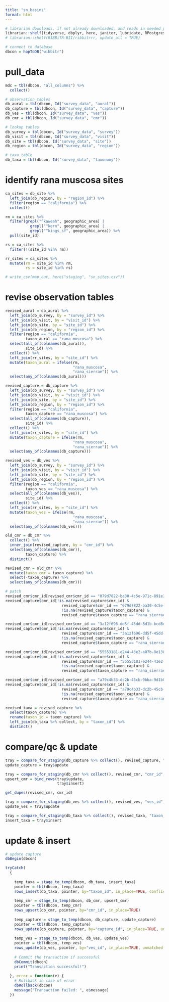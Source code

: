 ```yaml
---
title: "sn_basins"
format: html
---
```


```r

# librarian downloads, if not already downloaded, and reads in needed packages
librarian::shelf(tidyverse, dbplyr, here, janitor, lubridate, RPostgres, stringr, DBI, parsedate, uuid, hms, RIBBiTR-BII/ribbitrrr, , sf)
# librarian::shelf(RIBBiTR-BII/ribbitrrr, update_all = TRUE)

# connect to database
dbcon = hopToDB("wibbitr")

```
# pull_data
```r
mdc = tbl(dbcon, "all_columns") %>%
  collect()

# observation_tables
db_aural = tbl(dbcon, Id("survey_data", "aural"))
db_capture = tbl(dbcon, Id("survey_data", "capture"))
db_ves = tbl(dbcon, Id("survey_data", "ves"))
db_cmr = tbl(dbcon, Id("survey_data", "cmr"))

# lookup tables
db_survey = tbl(dbcon, Id("survey_data", "survey"))
db_visit = tbl(dbcon, Id("survey_data", "visit"))
db_site = tbl(dbcon, Id("survey_data", "site"))
db_region = tbl(dbcon, Id("survey_data", "region"))

# taxa table
db_taxa = tbl(dbcon, Id("survey_data", "taxonomy"))
```

# identify rana muscosa sites
```r
ca_sites = db_site %>%
  left_join(db_region, by = "region_id") %>%
  filter(region == "california") %>%
  collect()

rm = ca_sites %>%
  filter(grepl("^kaweah", geographic_area) |
           grepl("^kern", geographic_area) |
           grepl("^kings_sf", geographic_area)) %>%
  pull(site_id)

rs = ca_sites %>%
  filter(!(site_id %in% rm))

rr_sites = ca_sites %>%
  mutate(rm = site_id %in% rm,
         rs = site_id %in% rs)

# write_csv(map_out, here("staging", "sn_sites.csv"))

```

# revise observation tables
```r

revised_aural = db_aural %>%
  left_join(db_survey, by = "survey_id") %>%
  left_join(db_visit, by = "visit_id") %>%
  left_join(db_site, by = "site_id") %>%
  left_join(db_region, by = "region_id") %>%
  filter(region == "california",
         taxon_aural == "rana_muscosa") %>%
  select(all_of(colnames(db_aural)),
         site_id) %>%
  collect() %>%
  left_join(rr_sites, by = "site_id") %>%
  mutate(taxon_aural = ifelse(rm,
                              "rana_muscosa",
                              "rana_sierrae")) %>%
  select(any_of(colnames(db_aural)))

revised_capture = db_capture %>%
  left_join(db_survey, by = "survey_id") %>%
  left_join(db_visit, by = "visit_id") %>%
  left_join(db_site, by = "site_id") %>%
  left_join(db_region, by = "region_id") %>%
  filter(region == "california",
         taxon_capture == "rana_muscosa") %>%
  select(all_of(colnames(db_capture)),
         site_id) %>%
  collect() %>%
  left_join(rr_sites, by = "site_id") %>%
  mutate(taxon_capture = ifelse(rm,
                              "rana_muscosa",
                              "rana_sierrae")) %>%
  select(any_of(colnames(db_capture)))

revised_ves = db_ves %>%
  left_join(db_survey, by = "survey_id") %>%
  left_join(db_visit, by = "visit_id") %>%
  left_join(db_site, by = "site_id") %>%
  left_join(db_region, by = "region_id") %>%
  filter(region == "california",
         taxon_ves == "rana_muscosa") %>%
  select(all_of(colnames(db_ves)),
         site_id) %>%
  collect() %>%
  left_join(rr_sites, by = "site_id") %>%
  mutate(taxon_ves = ifelse(rm,
                              "rana_muscosa",
                              "rana_sierrae")) %>%
  select(any_of(colnames(db_ves)))

old_cmr = db_cmr %>%
  collect() %>%
  inner_join(revised_capture, by = "cmr_id") %>%
  select(any_of(colnames(db_cmr)),
         taxon_capture) %>%
  distinct()

revised_cmr = old_cmr %>%
  mutate(taxon_cmr = taxon_capture) %>%
  select(-taxon_capture) %>%
  select(any_of(colnames(db_cmr)))

# patch
revised_cmr$cmr_id[revised_cmr$cmr_id == "079d7822-ba30-4c5e-971c-891e387b7cf9" & revised_cmr$taxon_cmr == "rana_sierrae"] = "56aeec60-83f1-4d25-a30c-a2f4d3558c6b"
revised_capture$cmr_id[!is.na(revised_capture$cmr_id) & 
                         revised_capture$cmr_id == "079d7822-ba30-4c5e-971c-891e387b7cf9" & 
                         !is.na(revised_capture$taxon_capture) & 
                         revised_capture$taxon_capture == "rana_sierrae"] = "56aeec60-83f1-4d25-a30c-a2f4d3558c6b"

revised_cmr$cmr_id[revised_cmr$cmr_id == "3a12f696-dd5f-45dd-8d1b-bcd8d053f36b" & revised_cmr$taxon_cmr == "rana_sierrae"] ="3575b1d7-f959-4898-9951-dca0078693ef"
revised_capture$cmr_id[!is.na(revised_capture$cmr_id) & 
                         revised_capture$cmr_id == "3a12f696-dd5f-45dd-8d1b-bcd8d053f36b" & 
                         !is.na(revised_capture$taxon_capture) & 
                         revised_capture$taxon_capture == "rana_sierrae"] = "3575b1d7-f959-4898-9951-dca0078693ef"

revised_cmr$cmr_id[revised_cmr$cmr_id == "55553181-e244-43e2-a07b-8e138d1019f2" & revised_cmr$taxon_cmr == "rana_sierrae"] = "f9588e2d-a96f-42da-8fbc-a2457c8d0954"
revised_capture$cmr_id[!is.na(revised_capture$cmr_id) & 
                         revised_capture$cmr_id == "55553181-e244-43e2-a07b-8e138d1019f2" & 
                         !is.na(revised_capture$taxon_capture) & 
                         revised_capture$taxon_capture == "rana_sierrae"] = "f9588e2d-a96f-42da-8fbc-a2457c8d0954"

revised_cmr$cmr_id[revised_cmr$cmr_id == "a79c4b33-dc2b-45cb-9bba-9d1b089d6d08" & revised_cmr$taxon_cmr == "rana_sierrae"] = "64656702-bc8c-46f9-840e-e8d566b6d32e"
revised_capture$cmr_id[!is.na(revised_capture$cmr_id) & 
                         revised_capture$cmr_id == "a79c4b33-dc2b-45cb-9bba-9d1b089d6d08" & 
                         !is.na(revised_capture$taxon_capture) & 
                         revised_capture$taxon_capture == "rana_sierrae"] ="64656702-bc8c-46f9-840e-e8d566b6d32e"

revised_taxa = revised_capture %>%
  select(taxon_capture) %>%
  rename(taxon_id = taxon_capture) %>%
  left_join(db_taxa %>% collect, by = "taxon_id") %>%
  distinct()

```

# compare/qc & update
```r

tray = compare_for_staging(db_capture %>% collect(), revised_capture, "capture_id", report = "capture")
update_capture = tray$update

tray = compare_for_staging(db_cmr %>% collect(), revised_cmr, "cmr_id", report = "cmr")
upsert_cmr = bind_rows(tray$update,
                       tray$insert)

get_dupes(revised_cmr, cmr_id)

tray = compare_for_staging(db_ves %>% collect(), revised_ves, "ves_id", report = "ves")
update_ves = tray$update

tray = compare_for_staging(db_taxa %>% collect(), revised_taxa, "taxon_id", report = "taxa")
insert_taxa = tray$insert
```

# update & insert
```r
# update capture
dbBegin(dbcon)

tryCatch(
  {
    
    temp_taxa = stage_to_temp(dbcon, db_taxa, insert_taxa)
    pointer = tbl(dbcon, temp_taxa)
    rows_insert(db_taxa, pointer, by="taxon_id", in_place=TRUE, conflict = "ignore")
    
    temp_cmr = stage_to_temp(dbcon, db_cmr, upsert_cmr)
    pointer = tbl(dbcon, temp_cmr)
    rows_upsert(db_cmr, pointer, by="cmr_id", in_place=TRUE)
    
    temp_capture = stage_to_temp(dbcon, db_capture, update_capture)
    pointer = tbl(dbcon, temp_capture)
    rows_update(db_capture, pointer, by="capture_id", in_place=TRUE, unmatched = "ignore")
    
    temp_ves = stage_to_temp(dbcon, db_ves, update_ves)
    pointer = tbl(dbcon, temp_ves)
    rows_update(db_ves, pointer, by="ves_id", in_place=TRUE, unmatched = "ignore")
    
    # Commit the transaction if successful
    dbCommit(dbcon)
    print("Transaction successful!")
    
  }, error = function(e) {
    # Rollback in case of error
    dbRollback(dbcon)
    message("Transaction failed: ", e$message)
  })

```
